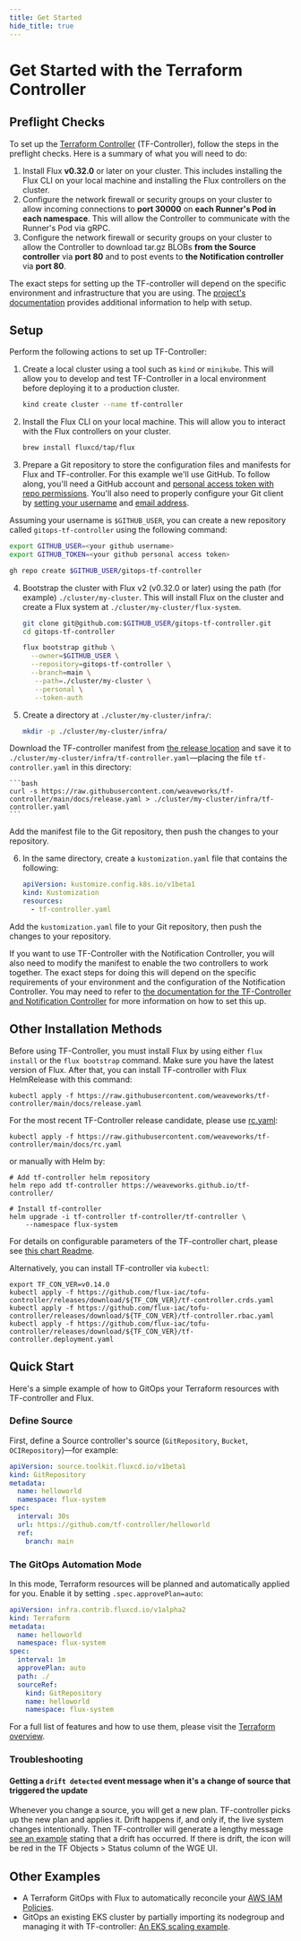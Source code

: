 ```yaml
---
title: Get Started
hide_title: true
---
```


# Get Started with the Terraform Controller

## Preflight Checks

To set up the [Terraform Controller](https://github.com/flux-iac/tofu-controller) (TF-Controller), follow the steps in the preflight checks. Here is a summary of what you will need to do:

  1. Install Flux **v0.32.0** or later on your cluster. This includes installing the Flux CLI on your local machine and installing the Flux controllers on the cluster.
  2. Configure the network firewall or security groups on your cluster to allow incoming connections to **port 30000** on **each Runner's Pod in each namespace**.
     This will allow the Controller to communicate with the Runner's Pod via gRPC.
  3. Configure the network firewall or security groups on your cluster to allow the Controller to download tar.gz BLOBs **from the Source controller** via **port 80** and
     to post events to **the Notification controller** via **port 80**.

The exact steps for setting up the TF-controller will depend on the specific environment
and infrastructure that you are using. The [project's documentation](https://weaveworks.github.io/tf-controller/) provides additional information to help with setup.

## Setup

Perform the following actions to set up TF-Controller:

1. Create a local cluster using a tool such as `kind` or `minikube`. This will allow you to develop and test TF-Controller in a local environment before deploying it to a production cluster.
   ```bash
   kind create cluster --name tf-controller
   ```

2. Install the Flux CLI on your local machine. This will allow you to interact with the Flux controllers on your cluster.
   ```bash
   brew install fluxcd/tap/flux
   ```

3. Prepare a Git repository to store the configuration files and manifests for Flux and TF-controller. For this example we'll use GitHub. To follow along, you'll need a GitHub account and [personal access token with repo permissions](https://docs.github.com/en/authentication/keeping-your-account-and-data-secure/managing-your-personal-access-tokens). You'll also need to properly configure your Git client by [setting your username](https://docs.github.com/en/get-started/getting-started-with-git/setting-your-username-in-git#setting-your-git-username-for-every-repository-on-your-computer) and [email address](https://docs.github.com/en/account-and-profile/setting-up-and-managing-your-personal-account-on-github/managing-email-preferences/setting-your-commit-email-address#setting-your-email-address-for-every-repository-on-your-computer). 

Assuming your username is `$GITHUB_USER`, you can create a new repository called `gitops-tf-controller` using the following command:
   ```bash
   export GITHUB_USER=<your github username>
   export GITHUB_TOKEN=<your github personal access token>

   gh repo create $GITHUB_USER/gitops-tf-controller
   ```

4. Bootstrap the cluster with Flux v2 (v0.32.0 or later) using the path (for example) `./cluster/my-cluster`. This will install Flux on the cluster and create a Flux system at `./cluster/my-cluster/flux-system`.
   ```bash
   git clone git@github.com:$GITHUB_USER/gitops-tf-controller.git
   cd gitops-tf-controller

   flux bootstrap github \
     --owner=$GITHUB_USER \
     --repository=gitops-tf-controller \
     --branch=main \
      --path=./cluster/my-cluster \
      --personal \
      --token-auth
    ```

5. Create a directory at `./cluster/my-cluster/infra/`:

    ```bash
    mkdir -p ./cluster/my-cluster/infra/
    ```

Download the TF-controller manifest from [the release location](https://raw.githubusercontent.com/weaveworks/tf-controller/main/docs/release.yaml)
    and save it to `./cluster/my-cluster/infra/tf-controller.yaml`—placing the file `tf-controller.yaml` in this directory:

    ```bash
    curl -s https://raw.githubusercontent.com/weaveworks/tf-controller/main/docs/release.yaml > ./cluster/my-cluster/infra/tf-controller.yaml
    ```
Add the manifest file to the Git repository, then push the changes to your repository.

6. In the same directory, create a `kustomization.yaml` file that contains the following:
    ```yaml
    apiVersion: kustomize.config.k8s.io/v1beta1
    kind: Kustomization
    resources:
      - tf-controller.yaml
    ```
Add the `kustomization.yaml` file to your Git repository, then push the changes to your repository.

If you want to use TF-Controller with the Notification Controller,
you will also need to modify the manifest to enable the two controllers to work together.
The exact steps for doing this will depend on the specific requirements of your environment and the configuration of the Notification Controller.
You may need to refer to [the documentation for the TF-Controller and Notification Controller](https://fluxcd.io/flux/cheatsheets/bootstrap/#enable-notifications-for-third-party-controllers) for more information on how to set this up.

## Other Installation Methods

Before using TF-Controller, you must install Flux by using either `flux install` or the `flux bootstrap` command.
Make sure you have the latest version of Flux. After that, you can install TF-controller with Flux HelmRelease with this command:

```shell
kubectl apply -f https://raw.githubusercontent.com/weaveworks/tf-controller/main/docs/release.yaml
```

For the most recent TF-Controller release candidate, please use [rc.yaml](https://raw.githubusercontent.com/weaveworks/tf-controller/main/docs/rc.yaml):

```shell
kubectl apply -f https://raw.githubusercontent.com/weaveworks/tf-controller/main/docs/rc.yaml
```

or manually with Helm by:

```shell
# Add tf-controller helm repository
helm repo add tf-controller https://weaveworks.github.io/tf-controller/

# Install tf-controller
helm upgrade -i tf-controller tf-controller/tf-controller \
    --namespace flux-system
```

For details on configurable parameters of the TF-controller chart,
please see [this chart Readme](https://github.com/flux-iac/tofu-controller/tree/main/charts/tf-controller#tf-controller-for-flux).

Alternatively, you can install TF-controller via `kubectl`:

```shell
export TF_CON_VER=v0.14.0
kubectl apply -f https://github.com/flux-iac/tofu-controller/releases/download/${TF_CON_VER}/tf-controller.crds.yaml
kubectl apply -f https://github.com/flux-iac/tofu-controller/releases/download/${TF_CON_VER}/tf-controller.rbac.yaml
kubectl apply -f https://github.com/flux-iac/tofu-controller/releases/download/${TF_CON_VER}/tf-controller.deployment.yaml
```

## Quick Start

Here's a simple example of how to GitOps your Terraform resources with TF-controller and Flux.

### Define Source

First, define a Source controller's source (`GitRepository`, `Bucket`, `OCIRepository`)—for example:

```yaml
apiVersion: source.toolkit.fluxcd.io/v1beta1
kind: GitRepository
metadata:
  name: helloworld
  namespace: flux-system
spec:
  interval: 30s
  url: https://github.com/tf-controller/helloworld
  ref:
    branch: main
```

### The GitOps Automation Mode

In this mode, Terraform resources will be planned and automatically applied for you. Enable it by setting `.spec.approvePlan=auto`: 

```yaml
apiVersion: infra.contrib.fluxcd.io/v1alpha2
kind: Terraform
metadata:
  name: helloworld
  namespace: flux-system
spec:
  interval: 1m
  approvePlan: auto
  path: ./
  sourceRef:
    kind: GitRepository
    name: helloworld
    namespace: flux-system
```

For a full list of features and how to use them, please visit the [Terraform overview](../terraform-intro).

### Troubleshooting

#### Getting a `drift detected` event message when it's a change of source that triggered the update

Whenever you change a source, you will get a new plan. TF-controller picks up the new plan and applies it. Drift happens if, and only if, the live system changes intentionally. Then TF-controller will generate a lengthy message [see an example](https://github.com/flux-iac/tofu-controller/issues/890#issuecomment-1691610117) stating that a drift has occurred. If there is drift, the icon will be red in the TF Objects > Status column of the WGE UI.

## Other Examples
  * A Terraform GitOps with Flux to automatically reconcile your [AWS IAM Policies](https://github.com/tf-controller/aws-iam-policies).
  * GitOps an existing EKS cluster by partially importing its nodegroup and managing it with TF-controller: [An EKS scaling example](https://github.com/tf-controller/eks-scaling).
